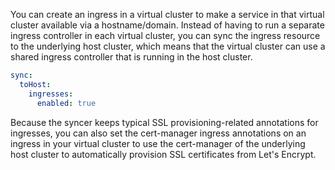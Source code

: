 You can create an ingress in a virtual cluster to make a service in that virtual cluster available via a hostname/domain. Instead of having to run a separate ingress controller in each virtual cluster, you can sync the ingress resource to the underlying host cluster, which means that the virtual cluster can use a shared ingress controller that is running in the host cluster. 

```yaml
sync:
  toHost:
    ingresses:
      enabled: true
```
<!-- vale off --> 
Because the syncer keeps typical SSL provisioning-related annotations for ingresses, you can also set the cert-manager ingress annotations on an ingress in your virtual cluster to use the cert-manager of the underlying host cluster to automatically provision SSL certificates from Let's Encrypt.
<!-- vale on --> 